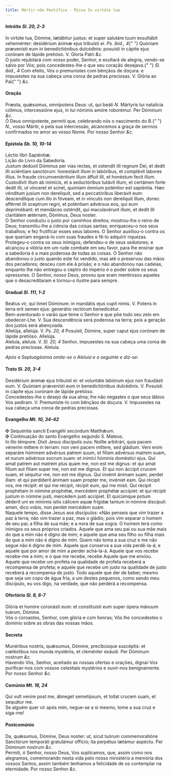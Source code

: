 ```yaml
---
title: Mártir não Pontífice - Missa In virtúte tua
---
```


<h4 class="text-center">
  Intróito <em>Sl. 20, 2-3</em>
</h4>
<div class="grid grid-cols-2 gap-5">
  <div class="col-6 dropcaps text-justify">
    In virtúte tua, Dómine, lætábitur justus: et super salutáre tuum exsultábit
    veheménter: desidérium ánimæ ejus tribuísti ei. <em>Ps. ibid., 4</em>{" "}
    Quóniam prævenísti eum in benedictiónibus dulcédinis: posuísti in cápite
    ejus corónam de lápide pretióso. V. Gloria Patri <em>&c.</em>
  </div>
  <div class="col-6 dropcaps text-justify">
    O justo rejubilará com vosso poder, Senhor, e exultará de alegria, vendo-se
    salvo por Vós; pois concedestes-lhe o que seu coração desejava.{" "}
    <em>Sl. ibid., 4</em> Com efeito, Vós o premunistes com bênçãos de doçura: e
    impusestes na sua cabeça uma coroa de pedras preciosas. V. Glória ao Pai{" "}
    <em>&c.</em>
  </div>
</div>

<h4 class="text-center">Oração</h4>
<div class="grid grid-cols-2 gap-5">
  <div class="col-6 dropcaps text-justify">
    Præsta, quǽsumus, omnípotens Deus: ut, qui beáti <em>N. </em>Mártyris tui
    natalícia cólimus, intercessióne ejus, in tui nóminis amóre roborémur. Per
    Dóminum <em>&c.</em>
  </div>
  <div class="col-6 dropcaps text-justify">
    Ó Deus omnipotente, permiti que, celebrando nós o nascimento do B.{" "}
    <em>N.</em>, vosso Mártir, e pela sua intercessão, alcancemos a graça de
    sermos confirmados no amor ao vosso Nome. Por nosso Senhor <em>&c.</em>
  </div>
</div>

<h4 class="text-center">
  Epístola <em>Sb. 10, 10-14</em>
</h4>
<div class="grid grid-cols-2 gap-5">
  <div class="col-6 text-justify">Léctio libri Sapiéntiæ.</div>
  <div class="col-6 text-justify">Lição do Livro da Sabedoria.</div>
  <div class="col-6 dropcaps text-justify">
    Justum dedúxit Dóminus per vias rectas, et ostendit illi regnum Dei, et
    dedit illi sciéntiam sanctórum: honestávit illum in labóribus, et complévit
    labores illíus. In fraude circumveniéntium illum áffuit illi, et honéstum
    fecit illum. Custodívit illum ab inimícis, et a seductóribus tutávit illum,
    et certámen forte dedit illi, ut vínceret et sciret, quóniam ómnium
    poténtior est sapiéntia. Hæc vénditum jusíum non derelíquit, sed a
    peccatóribus liberávit eum: descendítque cum illo in fóveam, et in vínculis
    non derelíquit illum, donec afférret illi sceptrum regni, et poténtiam
    advérsus eos, qui eum deprimébant: et mendáces osténdit, qui maculavérunt
    illum, et dedit illi claritátem ætérnam, Dóminus, Deus noster.
  </div>
  <div class="col-6 dropcaps text-justify">
    O Senhor conduziu o justo por caminhos direitos; mostrou-lhe o reino de
    Deus; transmitiu-lhe a ciência das coisas santas; enriqueceu-o nos seus
    trabalhos; e fez frutificar esses seus labores. O Senhor auxiliou-o contra
    os que queriam enganá-lo com suas fraudes e fê-lo adquirir riquezas.
    Protegeu-o contra os seus inimigos; defendeu-o de seus sedutores; e alcançou
    a vitória em um rude combate em seu favor, para lhe ensinar que a sabedoria
    é a mais poderosa de todas as coisas. O Senhor não abandonou o justo quando
    este foi vendido, mas até o preservou das mãos dos pecadores; desceu com ele
    á prisão; e o não abandonou nas cadeias, enquanto lhe não entregou o ceptro
    do império e o poder sobre os seus opressores. O Senhor, nosso Deus, provou
    que eram mentirosos aqueles que o desacreditaram e tornou-o ilustre para
    sempre.
  </div>
</div>

<h4 class="text-center">
  Gradual <em>Sl. 111, 1-2</em>
</h4>
<div class="grid grid-cols-2 gap-5">
  <div class="col-6 dropcaps text-justify">
    Beátus vir, qui timet Dóminum: in mandátis ejus cupit nimis. V. Potens in
    terra erit semen ejus: generátio rectórum benedicétur.
  </div>
  <div class="col-6 dropcaps text-justify">
    Bem-aventurado o varão que teme o Senhor e que põe todo seu zelo em
    obedecer-Lhe. V. Sua descendência será poderosa na terra; pois a geração dos
    justos será abençoada.
  </div>
  <div class="col-6 text-justify">
    Allelúja, allelúja. V. <em>Ps. 20, 4</em> Posuísti, Dómine, super caput ejus
    corónam de lápide pretióso. Allelúja.
  </div>
  <div class="col-6 text-justify">
    Aleluia, aleluia. V. <em>Sl. 20, 4</em> Senhor, impusestes na sua cabeça uma
    coroa de pedras preciosas. Aleluia.
  </div>
</div>

<em>Após a Septuagésima omite-se o Aleluia e o seguinte e diz-se:</em>

<h4 class="text-center">
  Trato <em>Sl. 20, 3-4</em>
</h4>
<div class="grid grid-cols-2 gap-5">
  <div class="col-6 dropcaps text-justify">
    Desidérium ánimæ ejus tribuísti ei: et voluntáte labiórum ejus non fraudásti
    eum. V. Quóniam prævenísti eum in benedictiónibus dulcédinis. V. Posuísti in
    cápite ejus corónam de lápide pretióso.
  </div>
  <div class="col-6 dropcaps text-justify">
    Concedestes-lhe o desejo da sua alma; lhe não negastes o que seus lábios Vos
    pediram. V. Premuniste-lo com bênçãos de doçura. V. Impusestes na sua cabeça
    uma coroa de pedras preciosas.
  </div>
</div>

<h4 class="text-center">
  Evangelho <em>Mt. 10, 34-42</em>
</h4>
<div class="grid grid-cols-2 gap-5">
  <div class="col-6 text-justify">
    <span class="text-danger">&#10016;</span> Sequéntia sancti Evangélii
    secúndum Matthǽum.
  </div>
  <div class="col-6 text-justify">
    <span class="text-danger">&#10016;</span> Continuação do santo Evangelho
    segundo S. Mateus.
  </div>
  <div class="col-6 dropcaps text-justify">
    In illo témpore: Dixit Jesus discípulis suis: Nolíte arbitrári, quia pacem
    vénerim míttere in terram: non veni pacem míttere, sed gládium. Veni enim
    separáre hóminem advérsus patrem suum, et fíliam advérsus matrem suam, et
    nurum advérsus socrum suam: et inimíci hóminis doméstici ejus. Qui amat
    patrem aut matrem plus quam me, non est me dignus: et qui amat fílium aut
    fíliam super me, non est me dignus. Et qui non áccipit crucem suam, et
    séquitur me, non est me dignus. Qui invénit ánimam suam, perdet illam: et
    qui perdíderit ánimam suam propter me, invéniet eam. Qui récipit vos, me
    récipit: et qui me récipit, récipit eum, qui me misit. Qui récipit prophétam
    in nómine prophétæ, mercédem prophétæ accípiet: et qui récipit justum in
    nómine justi, mercédem justi accípiet. Et quicúmque potum déderit uni ex
    mínimis istis cálicem aquæ frígidæ tantum in nómine discípuli: amen, dico
    vobis, non perdet mercédem suam.
  </div>
  <div class="col-6 dropcaps text-justify">
    Naquele tempo, disse Jesus aos discípulos: «Não penseis que vim trazer a paz
    à terra; não vim trazer a paz, mas o gládio; pois vim separar o homem de seu
    pai; a filha de sua mãe; e a nora de sua sogra. O homem terá como inimigos
    os seus próprios criados. Aquele que ama seu pai ou sua mãe mais do que a
    mim não é digno de mim; e aquele que ama seu filho ou filha mais do que a
    mim não é digno de mim. Quem não toma a sua cruz e me não segue não é digno
    de mim. Aquele que conserva a sua vida perdê-la-á; e aquele que por amor de
    mim a perder achá-la-á. Aquele que vos recebe recebe-me a mim; e o que me
    recebe, recebe Aquele que me enviou. Aquele que recebe um profeta na
    qualidade de profeta receberá a recompensa de profeta; e aquele que recebe
    um justo na qualidade de justo receberá a recompensa de justo. Todo aquele
    que der de beber, mesmo que seja um copo de água fria, a um destes pequenos,
    como sendo meu discípulo, eu vos digo, na verdade, que não perderá a
    recompensa.
  </div>
</div>

<h4 class="text-center">
  Ofertório <em>Sl. 8, 6-7</em>
</h4>
<div class="grid grid-cols-2 gap-5">
  <div class="col-6 dropcaps text-justify">
    Glória et honóre coronásti eum: et constituísti eum super ópera mánuum
    tuárum, Dómine.
  </div>
  <div class="col-6 dropcaps text-justify">
    Vós o coroastes, Senhor, com glória e com honras; Vós lhe concedestes o
    domínio sobre as obras das vossas mãos.
  </div>
</div>

<h4 class="text-center">Secreta</h4>
<div class="grid grid-cols-2 gap-5">
  <div class="col-6 dropcaps text-justify">
    Munéribus nostris, quǽsumus, Dómine, precibúsque suscéptis: et cœléstibus
    nos munda mystériis, et cleménter exáudi. Per Dóminum nostrum <em>&c.</em>
  </div>
  <div class="col-6 dropcaps text-justify">
    Havendo Vós, Senhor, aceitado as nossas ofertas e orações, dignai-Vos
    purificar-nos com vossos celestiais mystérios e ouvir-nos benignamente. Por
    nosso Senhor <em>&c.</em>
  </div>
</div>

<h4 class="text-center">
  Comúnio <em>Mt. 16, 24</em>
</h4>
<div class="grid grid-cols-2 gap-5">
  <div class="col-6 dropcaps text-justify">
    Qui vult veníre post me, ábneget semetípsum, et tollat crucem suam, et
    sequátur me.
  </div>
  <div class="col-6 dropcaps text-justify">
    Se alguém quer vir após mim, negue-se a si mesmo, tome a sua cruz e siga-me!
  </div>
</div>

<h4 class="text-center">Postcomúnio</h4>
<div class="grid grid-cols-2 gap-5">
  <div class="col-6 dropcaps text-justify">
    Da, quǽsumus, Dómine, Deus noster: ut, sicut tuórum commemoratióne Sanctórum
    temporáli gratulámur offício; ita perpétuo lætámur aspéctu. Per Dóminum
    nostrum <em>&c.</em>
  </div>
  <div class="col-6 dropcaps text-justify">
    Permiti, ó Senhor, nosso Deus, Vos suplicamos, que, assim como nos
    alegramos, comemorando nesta vida pelo nosso ministério a memória dos vossos
    Santos, assim também tenhamos a felicidade de os contemplar na eternidade.
    Por nosso Senhor <em>&c.</em>
  </div>
</div>
